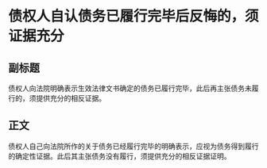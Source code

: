 # 债权人自认债务已履行完毕后反悔的，须证据充分
## 副标题
债权人向法院明确表示生效法律文书确定的债务已履行完毕，此后再主张债务未履行的，须提供充分的相反证据。
## 正文
债权人自己向法院所作的关于债务已经履行完毕的明确表示，应视为债务得到履行的确定性证据。此后其主张债务没有履行，须提供充分的相反证据证明。